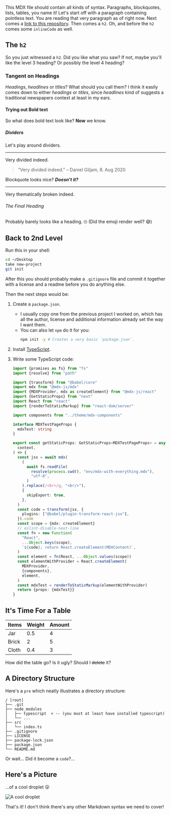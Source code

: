 This MDX file should contain all kinds of syntax. Paragraphs, blockquotes, lists, tables, you name it! Let's start off with a paragraph containing pointless text. You are reading that very paragraph as of right now. Next comes a [link to this repository](https://github.com/DanielGiljam/danielgiljam.com "github.com/DanielGiljam/danielgiljam.com"). Then comes a `h2`. Oh, and before the `h2` comes some `inlineCode` as well.

## The `h2`

So you just witnessed a `h2`. Did you like what you saw? If not, maybe you'll like the level 3 heading? Or possibly the level 4 heading?

### Tangent on Headings

_Headings_, _headlines_ or _titles_? What should you call them? I think it easily comes down to either _headings_ or _titles_, since _headlines_ kind of suggests a traditional newspapers context at least in my ears.

#### Trying out Bold text

So what does bold text look like? **Now** we know.

##### Dividers

Let's play around dividers.

---

Very divided indeed.

> "Very divided indeed." – Daniel Giljam, 8. Aug 2020

Blockquote looks nice? **_Doesn't it?_**

---

Very thematically broken indeed.

###### The Final Heading

Probably barely looks like a heading. 🙄 (Did the emoji render well? 😅)

## Back to 2nd Level

Run this in your shell:

```bash
cd ~/Desktop
take new-project
git init
```

After this you should probably make a `.gitignore` file and commit it together with a license and a readme before you do anything else.

Then the next steps would be:

1. Create a `package.json`.
   - I usually copy one from the previous project I worked on, which has all the author, license and additional information already set the way I want them.
   - You can also let `npm` do it for you:
     ```bash
     npm init -y # Creates a very basic `package.json`.
     ```
2. Install [TypeScript](https://www.typescriptlang.org/).
3. Write some TypeScript code:

   ```typescript
   import {promises as fs} from "fs"
   import {resolve} from "path"

   import {transform} from "@babel/core"
   import mdx from "@mdx-js/mdx"
   import {MDXProvider, mdx as createElement} from "@mdx-js/react"
   import {GetStaticProps} from "next"
   import React from "react"
   import {renderToStaticMarkup} from "react-dom/server"

   import components from "../theme/mdx-components"

   interface MDXTestPageProps {
     mdxTest: string
   }

   export const getStaticProps: GetStaticProps<MDXTestPageProps> = async (
     context,
   ) => {
     const jsx = await mdx(
       (
         await fs.readFile(
           resolve(process.cwd(), "env/mdx-with-everything.mdx"),
           "utf-8",
         )
       ).replace(/<br>/g, "<br/>"),
       {
         skipExport: true,
       },
     )
     const code = transform(jsx, {
       plugins: ["@babel/plugin-transform-react-jsx"],
     }).code
     const scope = {mdx: createElement}
     // eslint-disable-next-line
     const fn = new Function(
       "React",
       ...Object.keys(scope),
       `${code}; return React.createElement(MDXContent)`,
     )
     const element = fn(React, ...Object.values(scope))
     const elementWithProvider = React.createElement(
       MDXProvider,
       {components},
       element,
     )
     const mdxTest = renderToStaticMarkup(elementWithProvider)
     return {props: {mdxTest}}
   }
   ```

## It's Time For a Table

| Items | Weight | Amount |
| ----- | ------ | ------ |
| Jar   | 0.5    | 4      |
| Brick | 2      | 5      |
| Cloth | 0.4    | 3      |

How did the table go? Is it ugly? Should I ~~delete~~ it?

## A Directory Structure

Here's a `pre` which neatly illustrates a directory structure:

```
/ [root]
├── .git
├── node_modules
│   ├── typescript  < -- (you must at least have installed typescript)
│   └── ...
├── src
│   └── index.ts
├── .gitignore
├── LICENSE
├── package-lock.json
├── package.json
└── README.md
```

Or wait... Did it become a `code`?...

## Here's a Picture

...of a cool droplet 😲

![A cool droplet](https://images.pexels.com/photos/1100946/pexels-photo-1100946.jpeg?auto=compress&cs=tinysrgb&dpr=2&h=750&w=1260)

That's it! I don't think there's any other Markdown syntax we need to cover!
